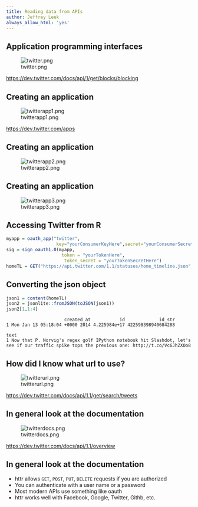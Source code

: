 ```yaml
---
title: Reading data from APIs
author: Jeffrey Leek
always_allow_html: 'yes'
---
```





## Application programming interfaces


![twitter.png](../../assets/img/03_ObtainingData/twitter.png)


[https://dev.twitter.com/docs/api/1/get/blocks/blocking](https://dev.twitter.com/docs/api/1/get/blocks/blocking)



## Creating an application

![twitterapp1.png](../../assets/img/03_ObtainingData/twitterapp1.png)

[https://dev.twitter.com/apps](https://dev.twitter.com/appsmyapp <- oauth_app("twitter", key = "TYrWFPkFAkn4G5BbkWINYw"))


## Creating an application

![twitterapp2.png](../../assets/img/03_ObtainingData/twitterapp2.png)



## Creating an application

![twitterapp3.png](../../assets/img/03_ObtainingData/twitterapp3.png)



## Accessing Twitter from R

```r
myapp = oauth_app("twitter",
                   key="yourConsumerKeyHere",secret="yourConsumerSecretHere")
sig = sign_oauth1.0(myapp,
                     token = "yourTokenHere",
                      token_secret = "yourTokenSecretHere")
homeTL = GET("https://api.twitter.com/1.1/statuses/home_timeline.json", sig)
```



## Converting the json object

```r
json1 = content(homeTL)
json2 = jsonlite::fromJSON(toJSON(json1))
json2[1,1:4]
```

```
                      created_at           id             id_str
1 Mon Jan 13 05:18:04 +0000 2014 4.225984e+17 422598398940684288
                                                                                                                                         text
1 Now that P. Norvig's regex golf IPython notebook hit Slashdot, let's see if our traffic spike tops the previous one: http://t.co/Vc6JhZXOo8
```



## How did I know what url to use?


![twitterurl.png](../../assets/img/03_ObtainingData/twitterurl.png)

[https://dev.twitter.com/docs/api/1.1/get/search/tweets](https://dev.twitter.com/docs/api/1.1/get/search/tweets)


## In general look at the documentation


![twitterdocs.png](../../assets/img/03_ObtainingData/twitterdocs.png)

[https://dev.twitter.com/docs/api/1.1/overview](https://dev.twitter.com/docs/api/1.1/overview)




## In general look at the documentation


* httr allows `GET`, `POST`, `PUT`, `DELETE` requests if you are authorized
* You can authenticate with a user name or a password
* Most modern APIs use something like oauth
* httr works well with Facebook, Google, Twitter, Githb, etc. 

